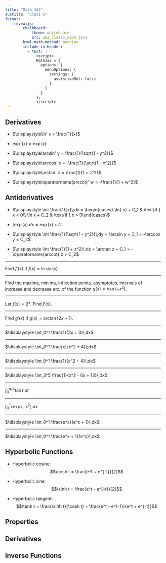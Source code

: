 ```yaml
---
title: "Math 162"
subtitle: "Class 5"
format: 
    revealjs:
        chalkboard:
            theme: whiteboard
            src: 162_class5_wi24.json
        html-math-method: mathjax
        include-in-header:
          - text: |
              <script>
              MathJax = {
                options: {
                  menuOptions: {
                    settings: {
                      assistiveMml: false
                    }
                  }
                }
              };
              </script>
---
```


## Derivatives {.smaller}

:::{.incremental}

*   $\displaystyle\ln' x = \frac{1}{x}$

*   $\exp'(x) = \exp(x)$

*   $\displaystyle\arcsin' y = \frac{1}{\sqrt{1 - y^2}}$

*   $\displaystyle\arccos' x = -\frac{1}{\sqrt{1 - x^2}}$

*   $\displaystyle\arctan' z = \frac{1}{1 + z^2}$

*   $\displaystyle\operatorname{arccot}' w = -\frac{1}{1 + w^2}$

:::

## Antiderivatives {.smaller}

:::{.incremental}

*   $\displaystyle \int \frac{1}{x}\;dx = 
    \begin{cases} \ln(-x) + C_1 & \text{if } x < 0\\ \ln x + C_2 & \text{if } x
    > 0\end{cases}$

*   $\displaystyle \int \exp(x)\;dx = \exp(x) + C$

*   $\displaystyle \int \frac{1}{\sqrt{1 - y^2}}\;dy = \arcsin y + C_1 = -\arccos y + C_2$

*   $\displaystyle \int \frac{1}{1 + z^2}\;dz = \arctan z + C_1 = -\operatorname{arccot} z + C_2$

:::

---

Find $f'(x)$ if $f(x) = \ln \sin(x)$.

---

Find the maxima, minima, inflection points, asymptotes, intervals of increase
and decrease _etc._ of the function $g(x) = \exp(-x^2)$.

---

Let $f(x) = 2^x$.  Find $f'(x)$.

---

Find $g'(x)$ if $g(x) = \arctan(2x + 1)$.

---

$\displaystyle \int_0^1 \frac{1}{2x + 3}\;dx$

---

$\displaystyle \int_0^1 \frac{x}{x^2 + 4}\;dx$

---

$\displaystyle \int_0^1 \frac{1}{x^2 + 4}\;dx$

---

$\displaystyle \int_3^5 \frac{1}{x^2 - 6x + 13}\;dx$

---

$\displaystyle \int_0^{\pi/4} \tan t\;dt$

---

$\displaystyle \int_0^1 x\exp(-x^2)\;dx$

---

$\displaystyle \int_0^1 \frac{e^x}{e^x + 1}\;dx$

---

$\displaystyle \int_0^1 \frac{e^x + 1}{e^x}\;dx$

## Hyperbolic Functions {.smaller}

:::{.incremental}

*   Hyperbolic cosine: $$\cosh t = \frac{e^t + e^{-t}}{2}$$

*   Hyperbolic sine: $$\sinh t = \frac{e^t - e^{-t}}{2}$$

*   Hyperbolic tangent: $$\tanh t = \frac{\sinh t}{\cosh t} = \frac{e^t - e^{-1}}{e^t + e^{-t}}$$

:::

## Properties

## Derivatives

## Inverse Functions

